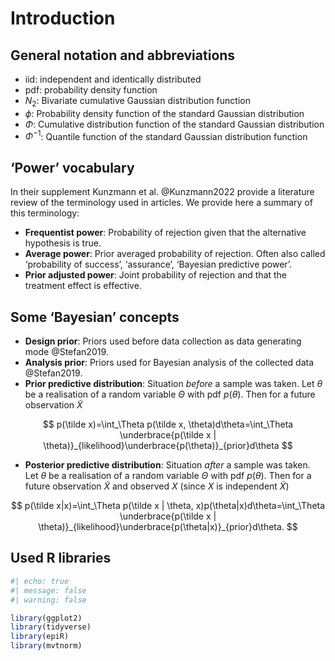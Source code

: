 # Introduction

## General notation and abbreviations

-   iid: independent and identically distributed
-   pdf: probability density function
-   $N_2$: Bivariate cumulative Gaussian distribution function
-   $\phi$: Probability density function of the standard Gaussian distribution
-   $\Phi$: Cumulative distribution function of the standard Gaussian distribution
-   $\Phi^{-1}$: Quantile function of the standard Gaussian distribution function

## 'Power' vocabulary

In their supplement Kunzmann et al. @Kunzmann2022 provide a literature review of the terminology used in articles. We provide here a summary of this terminology:

-   **Frequentist power**: Probability of rejection given that the alternative hypothesis is true.
-   **Average power**: Prior averaged probability of rejection. Often also called 'probability of success', 'assurance', 'Bayesian predictive power'.
-   **Prior adjusted power**: Joint probability of rejection and that the treatment effect is effective.

## Some 'Bayesian' concepts

- **Design prior**: Priors used before data collection as data generating mode @Stefan2019.
- **Analysis prior**: Priors used for Bayesian analysis of the collected data @Stefan2019.
-   **Prior predictive distribution**: Situation *before* a sample was taken. Let $\theta$ be a realisation of a random variable $\Theta$ with pdf $p(\theta)$. Then for a future observation $\tilde X$

$$
p(\tilde x)=\int_\Theta p(\tilde x, \theta)d\theta=\int_\Theta \underbrace{p(\tilde x | \theta)}_{likelihood}\underbrace{p(\theta)}_{prior}d\theta
$$

-   **Posterior predictive distribution**: Situation *after* a sample was taken. Let $\theta$ be a realisation of a random variable $\Theta$ with pdf $p(\theta)$. Then for a future observation $\tilde X$ and observed $X$ (since $X$ is independent $\tilde X$)

$$
p(\tilde x|x)=\int_\Theta p(\tilde x | \theta, x)p(\theta|x)d\theta=\int_\Theta \underbrace{p(\tilde x | \theta)}_{likelihood}\underbrace{p(\theta|x)}_{prior}d\theta.
$$

## Used R libraries

```r
#| echo: true
#| message: false
#| warning: false

library(ggplot2)
library(tidyverse)
library(epiR)
library(mvtnorm)
```